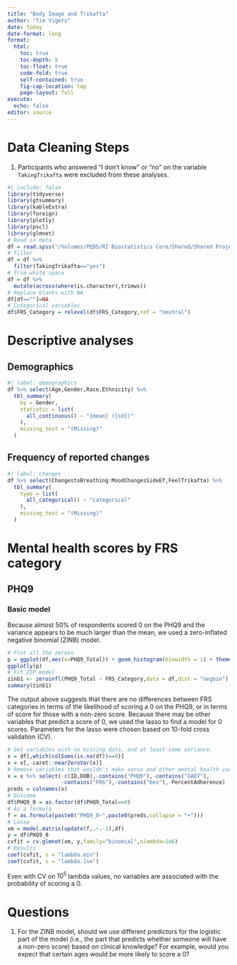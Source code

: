 ```yaml
---
title: "Body Image and Trikafta"
author: "Tim Vigers"
date: today
date-format: long
format:
  html:
    toc: true
    toc-depth: 5
    toc-float: true
    code-fold: true
    self-contained: true
    fig-cap-location: top
    page-layout: full
execute:
  echo: false
editor: source
---
```


# Data Cleaning Steps

1.  Participants who answered "I don't know" or "no" on the variable `TakingTrikafta` were excluded from these analyses.

```r
#| include: false
library(tidyverse)
library(gtsummary)
library(kableExtra)
library(foreign)
library(plotly)
library(pscl)
library(glmnet)
# Read in data
df = read.spss("/Volumes/PEDS/RI Biostatistics Core/Shared/Shared Projects/Vigers/CF/Emily Muther/Body Image and Trikafta/Data_Raw/TrikaftaBodyImage3.6.23.sav",to.data.frame = T)
# Filter
df = df %>% 
  filter(TakingTrikafta=="yes")
# Trim white space
df = df %>%
  mutate(across(where(is.character),trimws))
# Replace blanks with NA
df[df==""]=NA
# Categorical variables
df$FRS_Category = relevel(df$FRS_Category,ref = "neutral")
```

# Descriptive analyses

## Demographics

```r
#| label: demographics
df %>% select(Age,Gender,Race,Ethnicity) %>%
  tbl_summary(
    by = Gender,
    statistic = list(
      all_continuous() ~ "{mean} ({sd})"
    ),
    missing_text = "(Missing)"
  )
```

## Frequency of reported changes

```r
#| label: changes
df %>% select(ChangestoBreathing:MoodChangesSideEf,FeelTrikafta) %>%
  tbl_summary(
    type = list(
      all_categorical() ~ "categorical"
    ),
    missing_text = "(Missing)"
  )
```

# Mental health scores by FRS category

## PHQ9

### Basic model

Because almost 50% of respondents scored 0 on the PHQ9 and the variance appears to be much larger than the mean, we used a zero-inflated negative binomial (ZINB) model.

```r
# Plot all the zeroes
p = ggplot(df,aes(x=PHQ9_Total)) + geom_histogram(binwidth = 1) + theme_bw()
ggplotly(p)
# Fit ZIP model
zinb1 <- zeroinfl(PHQ9_Total ~ FRS_Category,data = df,dist = "negbin")
summary(zinb1)
```

The output above suggests that there are no differences between FRS categories in terms of the likelihood of scoring a 0 on the PHQ9, or in terms of score for those with a non-zero score. Because there may be other variables that predict a score of 0, we used the lasso to find a model for 0 scores. Parameters for the lasso were chosen based on 10-fold cross validation (CV).

```r
# Get variables with no missing data, and at least some variance.
x = df[,which(colSums(is.na(df))==0)]
x = x[,-caret::nearZeroVar(x)]
# Remove variables that wouldn't make sense and other mental health variables
x = x %>% select(-c(ID,DOB),-contains("PHQ9"),-contains("GAD7"),
                 -contains("FRS"),-contains("bes"),-PercentAdherence)
preds = colnames(x)
# Outcome
df$PHQ9_0 = as.factor(df$PHQ9_Total==0)
# As a formula
f = as.formula(paste0("PHQ9_0~",paste0(preds,collapse = "+")))
# Lasso
xm = model.matrix(update(f,.~.-1),df)
y = df$PHQ9_0
cvfit = cv.glmnet(xm, y,family="binomial",nlambda=1e6)
# Results
coef(cvfit, s = "lambda.min")
coef(cvfit, s = "lambda.1se")
```

Even with CV on $10^5$ lambda values, no variables are associated with the probability of scoring a 0. 

# Questions

1. For the ZINB model, should we use different predictors for the logistic part of the model (i.e., the part that predicts whether someone will have a non-zero score) based on clinical knowledge? For example, would you expect that certain ages would be more likely to score a 0?